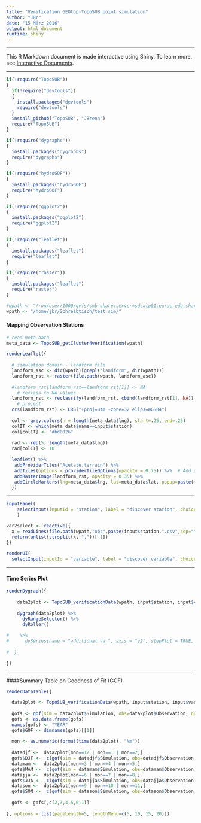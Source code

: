 ```yaml
---
title: "Verification GEOtop-TopoSUB point simulation"
author: "JBr"
date: "15 März 2016"
output: html_document
runtime: shiny
---
```


***

This R Markdown document is made interactive using Shiny. To learn more, see [Interactive Documents](http://rmarkdown.rstudio.com/authoring_shiny.html).

***

```r

if(!require("TopoSUB"))
{
  if(!require("devtools"))
  {
    install.packages("devtools")
    require("devtools")
  }
  install_github("TopoSUB", "JBrenn")
  require("TopoSUB")
}

if(!require("dygraphs"))
{
  install.packages("dygraphs")
  require("dygraphs")
}

if(!require("hydroGOF"))
{
  install.packages("hydroGOF")
  require("hydroGOF")
}

if(!require("ggplot2"))
{
  install.packages("ggplot2")
  require("ggplot2")
}

if(!require("leaflet"))
{
  install.packages("leaflet")
  require("leaflet")
}

if(!require("raster"))
{
  install.packages("leaflet")
  require("raster")
}

#wpath <- "/run/user/1000/gvfs/smb-share:server=sdcalp01.eurac.edu,share=data2/Simulations/Simulation_GEOtop_1_225_ZH/Vinschgau/SimTraining/BrJ/Mazia/toposub/sim/1d/1d_002/000000/"
wpath <- "/home/jbr/Schreibtisch/test_sim/"


```

#### Mapping Observation Stations

```r

# read meta data
meta_data <- TopoSUB_getCluster4verification(wpath)

renderLeaflet({
  
  # simulation domain - landform file
  landform_asc <- dir(wpath)[grepl("landform", dir(wpath))]
  landform_rst <- raster(file.path(wpath, landform_asc))
  
  #landform_rst[landform_rst==landform_rst[1]] <- NA
    # reclass to NA values
  landform_rst <- reclassify(landform_rst, cbind(landform_rst[1], NA))
    # project
  crs(landform_rst) <- CRS("+proj=utm +zone=32 ellps=WGS84")
  
  col <- grey.colors(n = length(meta_data$lng), start=.25, end=.25)
  colIT <- which(meta_data$name==input$station)
  col[colIT] <- "#bd0026"
  
  rad <- rep(5, length(meta_data$lng))
  rad[colIT] <- 10
  
  leaflet() %>%
   addProviderTiles("Acetate.terrain") %>%
   addTiles(options = providerTileOptions(opacity = 0.75)) %>%  # Add default OpenStreetMap map tiles
   addRasterImage(landform_rst, opacity = 0.35) %>%
   addCircleMarkers(lng=meta_data$lng, lat=meta_data$lat, popup=paste(meta_data$name, ", ",  meta_data$h, "m a.s.l"), color = col, radius=rad, fill = F)
  })


```

***

```r

inputPanel(    
    selectInput(inputId = "station", label = "discover station", choices = as.character(meta_data$name), selected = "I1")
    )

var2select <- reactive({
  x = readLines(file.path(wpath,"obs",paste(input$station,".csv",sep="")), n=1)
  return(unlist(strsplit(x, ","))[-1])
})
  
renderUI(   
  selectInput(inputId = "variable", label = "discover variable", choices = var2select()))

```

***

#### Time Series Plot


```r

renderDygraph({
  
    data2plot <- TopoSUB_verificationData(wpath, input$station, input$variable, meta_data)
    
    dygraph(data2plot) %>%
      dyRangeSelector() %>%
      dyRoller() 
  
#    %>%
#      dySeries(name = "additional var", axis = "y2", stepPlot = TRUE, fillGraph = TRUE, label = #paste("[-",add_units,"]",sep=""))
    
#  }
 
})

```

***

####Summary Table on Goodness of Fit (GOF)

```r

renderDataTable({
  
  data2plot <- TopoSUB_verificationData(wpath, input$station, input$variable, meta_data)
    
  gofs <- gof(sim = data2plot$Simulation, obs=data2plot$Observation, na.rm = T)
  gofs <- as.data.frame(gofs)
  names(gofs) <- "YEAR"
  gofs$GOF <- dimnames(gofs)[[1]]
  
  mon <- as.numeric(format(time(data2plot), "%m"))
  
  datadjf <-  data2plot[mon==12 | mon==1 | mon==2,]
  gofs$DJF <-  c(gof(sim = datadjf$Simulation, obs=datadjf$Observation, na.rm = T))
  datamam <-  data2plot[mon==3 | mon==4 | mon==5,]
  gofs$MAM <-  c(gof(sim = datamam$Simulation, obs=datamam$Observation, na.rm = T))
  datajja <-  data2plot[mon==6 | mon==7 | mon==8,]
  gofs$JJA <-  c(gof(sim = datajja$Simulation, obs=datajja$Observation, na.rm = T))
  datason <-  data2plot[mon==9 | mon==10 | mon==11,]
  gofs$SON <-  c(gof(sim = datason$Simulation, obs=datason$Observation, na.rm = T))
  
  gofs <- gofs[,c(2,3,4,5,6,1)]
 
}, options = list(pageLength=5, lengthMenu=c(5, 10, 15, 20)))

```
